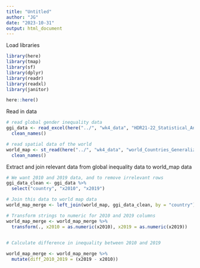 ```yaml
---
title: "Untitled"
author: "JG"
date: "2023-10-31"
output: html_document
---
```


Load libraries
```r
library(here)
library(tmap)
library(sf)
library(dplyr)
library(readr)
library(readxl)
library(janitor)

here::here()
```

Read in data
```r
# read global gender inequality data 
ggi_data <- read_excel(here("../", "wk4_data", "HDR21-22_Statistical_Annex_HDI_Trends_Table.xlsx"), skip=4) %>%
  clean_names()

# read spatial data of the world
world_map <- st_read(here("../", "wk4_data", "world_Countries_Generalized.shp")) %>%
  clean_names()
```
Extract and join relevant data from global inequality data to world_map data
```r
# We want 2010 and 2019 data, and to remove irrelevant rows
ggi_data_clean <- ggi_data %>%
  select("country", "x2010", "x2019")

# Join this data to world map data
world_map_merge <- left_join(world_map, ggi_data_clean, by = "country")

# Transform strings to numeric for 2010 and 2019 columns
world_map_merge <- world_map_merge %>%
  transform(., x2010 = as.numeric(x2010), x2019 = as.numeric(x2019))
  

# Calculate difference in inequality between 2010 and 2019

world_map_merge <- world_map_merge %>%
  mutate(diff_2010_2019 = (x2019 - x2010))
```



